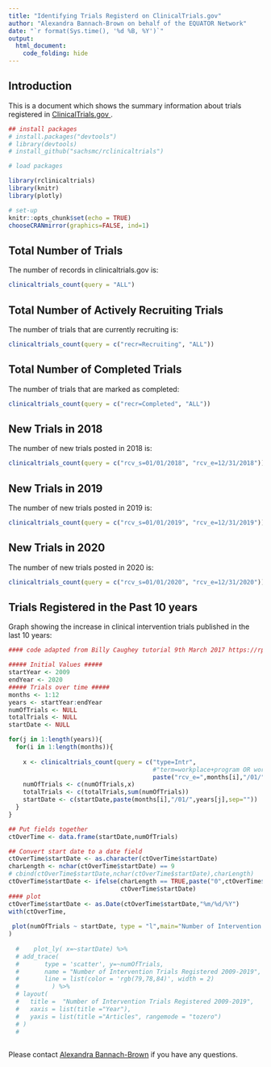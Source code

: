 ```yaml
---
title: "Identifying Trials Registerd on ClinicalTrials.gov"
author: "Alexandra Bannach-Brown on behalf of the EQUATOR Network"
date: "`r format(Sys.time(), '%d %B, %Y')`"
output: 
  html_document:
    code_folding: hide
---
```


## Introduction

This is a document which shows the summary information about trials registered in <a href="http://clinicaltrials.gov" target="_blank"> ClinicalTrials.gov </a>. 



```r
## install packages
# install.packages("devtools")
# library(devtools)
# install_github("sachsmc/rclinicaltrials")

# load packages

library(rclinicaltrials)
library(knitr)
library(plotly)

# set-up
knitr::opts_chunk$set(echo = TRUE)
chooseCRANmirror(graphics=FALSE, ind=1)
```



## Total Number of Trials

The number of records in clinicaltrials.gov is: 
```r
clinicaltrials_count(query = "ALL")
```


## Total Number of Actively Recruiting Trials

The number of trials that are currently recruiting is: 
```r
clinicaltrials_count(query = c("recr=Recruiting", "ALL"))
```


## Total Number of Completed Trials

The number of trials that are marked as completed:
```r
clinicaltrials_count(query = c("recr=Completed", "ALL"))
```


## New Trials in 2018
The number of new trials posted in 2018 is: 
```r
clinicaltrials_count(query = c("rcv_s=01/01/2018", "rcv_e=12/31/2018"))
```


## New Trials in 2019
The number of new trials posted in 2019 is: 
```r
clinicaltrials_count(query = c("rcv_s=01/01/2019", "rcv_e=12/31/2019"))
```


## New Trials in 2020
The number of new trials posted in 2020 is:
```r
clinicaltrials_count(query = c("rcv_s=01/01/2020", "rcv_e=12/31/2020"))
```


## Trials Registered in the Past 10 years
Graph showing the increase in clinical intervention trials published in the last 10 years:
```r
#### code adapted from Billy Caughey tutorial 9th March 2017 https://rpubs.com/wgcaughey1984/257099 ##

##### Initial Values #####
startYear <- 2009
endYear <- 2020
##### Trials over time #####
months <- 1:12
years <- startYear:endYear
numOfTrials <- NULL
totalTrials <- NULL
startDate <- NULL

for(j in 1:length(years)){
  for(i in 1:length(months)){
    
    x <- clinicaltrials_count(query = c("type=Intr", 
                                        #"term=workplace+program OR workplace+wellness OR workplace+health+program", 
                                        paste("rcv_e=",months[i],"/01/",years[j],sep="")))
    numOfTrials <- c(numOfTrials,x)
    totalTrials <- c(totalTrials,sum(numOfTrials))
    startDate <- c(startDate,paste(months[i],"/01/",years[j],sep=""))
  }
}

## Put fields together
ctOverTime <- data.frame(startDate,numOfTrials)

## Convert start date to a date field
ctOverTime$startDate <- as.character(ctOverTime$startDate)
charLength <- nchar(ctOverTime$startDate) == 9
# cbind(ctOverTime$startDate,nchar(ctOverTime$startDate),charLength)
ctOverTime$startDate <- ifelse(charLength == TRUE,paste("0",ctOverTime$startDate,sep=""),
                               ctOverTime$startDate)
#### plot
ctOverTime$startDate <- as.Date(ctOverTime$startDate,"%m/%d/%Y")
with(ctOverTime, 
     
 plot(numOfTrials ~ startDate, type = "l",main="Number of Intervention Trials Registered 2009-2020", ylim = c(0,250000), xlab = "Time",ylab="Trials")
)
     
  #    plot_ly( x=~startDate) %>%
  # add_trace(
  #       type = 'scatter', y=~numOfTrials, 
  #       name = "Number of Intervention Trials Registered 2009-2019", mode = 'lines+markers',
  #       line = list(color = 'rgb(79,78,84)', width = 2)
  #         ) %>%
  # layout(
  #   title =  "Number of Intervention Trials Registered 2009-2019",
  #   xaxis = list(title ="Year"),
  #   yaxis = list(title ="Articles", rangemode = "tozero")
  # )
  #    
     

```



Please contact <a href="mailto:alexandra_bannachbrown@bond.edu.au" target="_blank"> Alexandra Bannach-Brown</a> if you have any questions. 

